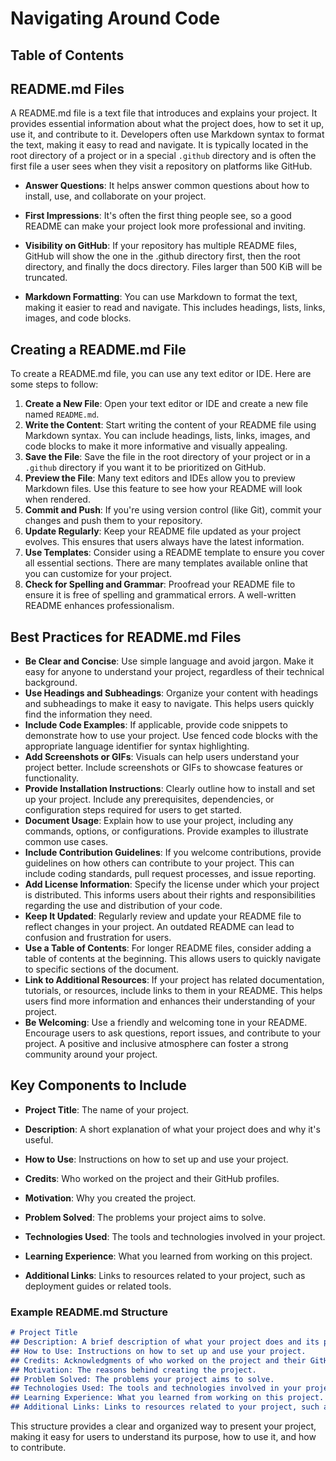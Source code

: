 # Navigating Around Code

## Table of Contents

## README.md Files

A README.md file is a text file that introduces and explains your project. It provides essential information about what the project does, how to set it up, use it, and contribute to it. Developers often use Markdown syntax to format the text, making it easy to read and navigate. It is typically located in the root directory of a project or in a special `.github` directory and is often the first file a user sees when they visit a repository on platforms like GitHub. 

- **Answer Questions**: It helps answer common questions about how to install, use, and collaborate on your project.

- **First Impressions**: It's often the first thing people see, so a good README can make your project look more professional and inviting.

- **Visibility on GitHub**: If your repository has multiple README files, GitHub will show the one in the .github directory first, then the root directory, and finally the docs directory. Files larger than 500 KiB will be truncated.

- **Markdown Formatting**: You can use Markdown to format the text, making it easier to read and navigate. This includes headings, lists, links, images, and code blocks.

## Creating a README.md File

To create a README.md file, you can use any text editor or IDE. Here are some steps to follow:
1. **Create a New File**: Open your text editor or IDE and create a new file named `README.md`.
2. **Write the Content**: Start writing the content of your README file using Markdown syntax. You can include headings, lists, links, images, and code blocks to make it more informative and visually appealing.
3. **Save the File**: Save the file in the root directory of your project or in a `.github` directory if you want it to be prioritized on GitHub.   
4. **Preview the File**: Many text editors and IDEs allow you to preview Markdown files. Use this feature to see how your README will look when rendered.
5. **Commit and Push**: If you're using version control (like Git), commit your changes and push them to your repository.
6. **Update Regularly**: Keep your README file updated as your project evolves. This ensures that users always have the latest information.
7. **Use Templates**: Consider using a README template to ensure you cover all essential sections. There are many templates available online that you can customize for your project.
8. **Check for Spelling and Grammar**: Proofread your README file to ensure it is free of spelling and grammatical errors. A well-written README enhances professionalism.

## Best Practices for README.md Files
- **Be Clear and Concise**: Use simple language and avoid jargon. Make it easy for anyone to understand your project, regardless of their technical background.
- **Use Headings and Subheadings**: Organize your content with headings and subheadings to make it easy to navigate. This helps users quickly find the information they need.
- **Include Code Examples**: If applicable, provide code snippets to demonstrate how to use your project. Use fenced code blocks with the appropriate language identifier for syntax highlighting.
- **Add Screenshots or GIFs**: Visuals can help users understand your project better. Include screenshots or GIFs to showcase features or functionality.
- **Provide Installation Instructions**: Clearly outline how to install and set up your project. Include any prerequisites, dependencies, or configuration steps required for users to get started.
- **Document Usage**: Explain how to use your project, including any commands, options, or configurations. Provide examples to illustrate common use cases.
- **Include Contribution Guidelines**: If you welcome contributions, provide guidelines on how others can contribute to your project. This can include coding standards, pull request processes, and issue reporting.
- **Add License Information**: Specify the license under which your project is distributed. This informs users about their rights and responsibilities regarding the use and distribution of your code.
- **Keep It Updated**: Regularly review and update your README file to reflect changes in your project. An outdated README can lead to confusion and frustration for users.
- **Use a Table of Contents**: For longer README files, consider adding a table of contents at the beginning. This allows users to quickly navigate to specific sections of the document.
- **Link to Additional Resources**: If your project has related documentation, tutorials, or resources, include links to them in your README. This helps users find more information and enhances their understanding of your project.
- **Be Welcoming**: Use a friendly and welcoming tone in your README. Encourage users to ask questions, report issues, and contribute to your project. A positive and inclusive atmosphere can foster a strong community around your project.

## Key Components to Include

- **Project Title**: The name of your project.

- **Description**: A short explanation of what your project does and why it's useful.

- **How to Use**: Instructions on how to set up and use your project.

- **Credits**: Who worked on the project and their GitHub profiles.

- **Motivation**: Why you created the project.

- **Problem Solved**: The problems your project aims to solve.

- **Technologies Used**: The tools and technologies involved in your project.

- **Learning Experience**: What you learned from working on this project.

- **Additional Links**: Links to resources related to your project, such as deployment guides or related tools.

### Example README.md Structure
```markdown
# Project Title
## Description: A brief description of what your project does and its purpose.
## How to Use: Instructions on how to set up and use your project.
## Credits: Acknowledgments of who worked on the project and their GitHub profiles.
## Motivation: The reasons behind creating the project.
## Problem Solved: The problems your project aims to solve.
## Technologies Used: The tools and technologies involved in your project.
## Learning Experience: What you learned from working on this project.
## Additional Links: Links to resources related to your project, such as deployment guides or related tools.
```
This structure provides a clear and organized way to present your project, making it easy for users to understand its purpose, how to use it, and how to contribute.
